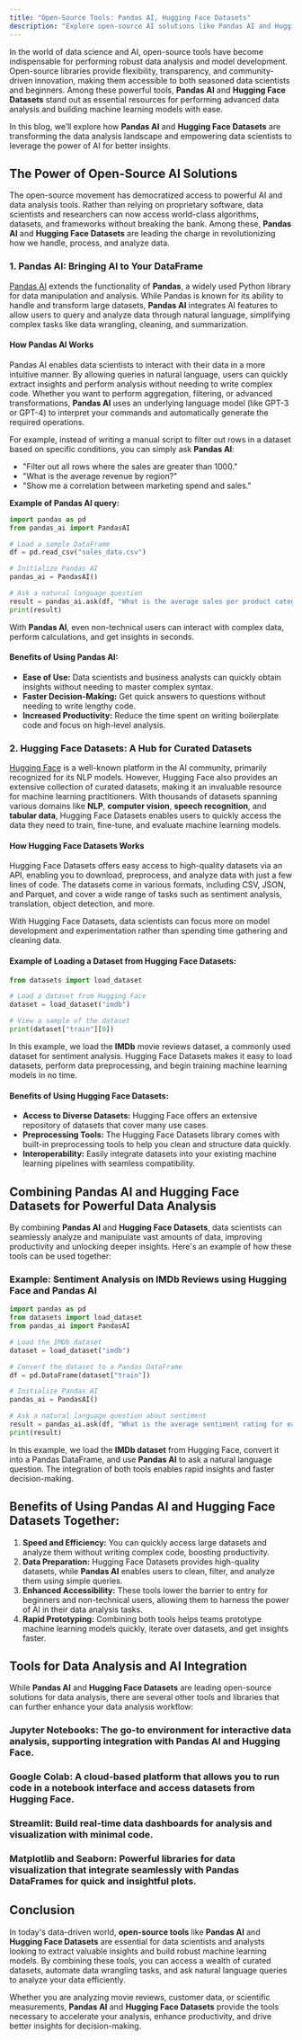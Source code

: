 ```yaml
---
title: "Open-Source Tools: Pandas AI, Hugging Face Datasets"
description: "Explore open-source AI solutions like Pandas AI and Hugging Face datasets for robust data analysis."
---
```



In the world of data science and AI, open-source tools have become indispensable for performing robust data analysis and model development. Open-source libraries provide flexibility, transparency, and community-driven innovation, making them accessible to both seasoned data scientists and beginners. Among these powerful tools, **Pandas AI** and **Hugging Face Datasets** stand out as essential resources for performing advanced data analysis and building machine learning models with ease.

In this blog, we’ll explore how **Pandas AI** and **Hugging Face Datasets** are transforming the data analysis landscape and empowering data scientists to leverage the power of AI for better insights.

## The Power of Open-Source AI Solutions

The open-source movement has democratized access to powerful AI and data analysis tools. Rather than relying on proprietary software, data scientists and researchers can now access world-class algorithms, datasets, and frameworks without breaking the bank. Among these, **Pandas AI** and **Hugging Face Datasets** are leading the charge in revolutionizing how we handle, process, and analyze data.

### 1. **Pandas AI: Bringing AI to Your DataFrame**

[Pandas AI](https://github.com/gventuri/pandas-ai) extends the functionality of **Pandas**, a widely used Python library for data manipulation and analysis. While Pandas is known for its ability to handle and transform large datasets, **Pandas AI** integrates AI features to allow users to query and analyze data through natural language, simplifying complex tasks like data wrangling, cleaning, and summarization.

#### How Pandas AI Works

Pandas AI enables data scientists to interact with their data in a more intuitive manner. By allowing queries in natural language, users can quickly extract insights and perform analysis without needing to write complex code. Whether you want to perform aggregation, filtering, or advanced transformations, **Pandas AI** uses an underlying language model (like GPT-3 or GPT-4) to interpret your commands and automatically generate the required operations.

For example, instead of writing a manual script to filter out rows in a dataset based on specific conditions, you can simply ask **Pandas AI**:

- "Filter out all rows where the sales are greater than 1000."
- "What is the average revenue by region?"
- "Show me a correlation between marketing spend and sales."

**Example of Pandas AI query:**

```python
import pandas as pd
from pandas_ai import PandasAI

# Load a sample DataFrame
df = pd.read_csv("sales_data.csv")

# Initialize Pandas AI
pandas_ai = PandasAI()

# Ask a natural language question
result = pandas_ai.ask(df, "What is the average sales per product category?")
print(result)
```

With **Pandas AI**, even non-technical users can interact with complex data, perform calculations, and get insights in seconds.

#### Benefits of Using Pandas AI:
- **Ease of Use:** Data scientists and business analysts can quickly obtain insights without needing to master complex syntax.
- **Faster Decision-Making:** Get quick answers to questions without needing to write lengthy code.
- **Increased Productivity:** Reduce the time spent on writing boilerplate code and focus on high-level analysis.

### 2. **Hugging Face Datasets: A Hub for Curated Datasets**

[Hugging Face](https://huggingface.co/datasets) is a well-known platform in the AI community, primarily recognized for its NLP models. However, Hugging Face also provides an extensive collection of curated datasets, making it an invaluable resource for machine learning practitioners. With thousands of datasets spanning various domains like **NLP**, **computer vision**, **speech recognition**, and **tabular data**, Hugging Face Datasets enables users to quickly access the data they need to train, fine-tune, and evaluate machine learning models.

#### How Hugging Face Datasets Works

Hugging Face Datasets offers easy access to high-quality datasets via an API, enabling you to download, preprocess, and analyze data with just a few lines of code. The datasets come in various formats, including CSV, JSON, and Parquet, and cover a wide range of tasks such as sentiment analysis, translation, object detection, and more.

With Hugging Face Datasets, data scientists can focus more on model development and experimentation rather than spending time gathering and cleaning data.

#### Example of Loading a Dataset from Hugging Face Datasets:

```python
from datasets import load_dataset

# Load a dataset from Hugging Face
dataset = load_dataset("imdb")

# View a sample of the dataset
print(dataset["train"][0])
```

In this example, we load the **IMDb** movie reviews dataset, a commonly used dataset for sentiment analysis. Hugging Face Datasets makes it easy to load datasets, perform data preprocessing, and begin training machine learning models in no time.

#### Benefits of Using Hugging Face Datasets:
- **Access to Diverse Datasets:** Hugging Face offers an extensive repository of datasets that cover many use cases.
- **Preprocessing Tools:** The Hugging Face Datasets library comes with built-in preprocessing tools to help you clean and structure data quickly.
- **Interoperability:** Easily integrate datasets into your existing machine learning pipelines with seamless compatibility.

## Combining Pandas AI and Hugging Face Datasets for Powerful Data Analysis

By combining **Pandas AI** and **Hugging Face Datasets**, data scientists can seamlessly analyze and manipulate vast amounts of data, improving productivity and unlocking deeper insights. Here's an example of how these tools can be used together:

### Example: Sentiment Analysis on IMDb Reviews using Hugging Face and Pandas AI

```python
import pandas as pd
from datasets import load_dataset
from pandas_ai import PandasAI

# Load the IMDb dataset
dataset = load_dataset("imdb")

# Convert the dataset to a Pandas DataFrame
df = pd.DataFrame(dataset["train"])

# Initialize Pandas AI
pandas_ai = PandasAI()

# Ask a natural language question about sentiment
result = pandas_ai.ask(df, "What is the average sentiment rating for each movie genre?")
print(result)
```

In this example, we load the **IMDb dataset** from Hugging Face, convert it into a Pandas DataFrame, and use **Pandas AI** to ask a natural language question. The integration of both tools enables rapid insights and faster decision-making.

## Benefits of Using Pandas AI and Hugging Face Datasets Together:

1. **Speed and Efficiency:** You can quickly access large datasets and analyze them without writing complex code, boosting productivity.
2. **Data Preparation:** Hugging Face Datasets provides high-quality datasets, while **Pandas AI** enables users to clean, filter, and analyze them using simple queries.
3. **Enhanced Accessibility:** These tools lower the barrier to entry for beginners and non-technical users, allowing them to harness the power of AI in their data analysis tasks.
4. **Rapid Prototyping:** Combining both tools helps teams prototype machine learning models quickly, iterate over datasets, and get insights faster.

## Tools for Data Analysis and AI Integration

While **Pandas AI** and **Hugging Face Datasets** are leading open-source solutions for data analysis, there are several other tools and libraries that can further enhance your data analysis workflow:

### **Jupyter Notebooks**: The go-to environment for interactive data analysis, supporting integration with Pandas AI and Hugging Face.
### **Google Colab**: A cloud-based platform that allows you to run code in a notebook interface and access datasets from Hugging Face.
### **Streamlit**: Build real-time data dashboards for analysis and visualization with minimal code.
### **Matplotlib and Seaborn**: Powerful libraries for data visualization that integrate seamlessly with Pandas DataFrames for quick and insightful plots.

## Conclusion

In today's data-driven world, **open-source tools** like **Pandas AI** and **Hugging Face Datasets** are essential for data scientists and analysts looking to extract valuable insights and build robust machine learning models. By combining these tools, you can access a wealth of curated datasets, automate data wrangling tasks, and ask natural language queries to analyze your data efficiently.

Whether you are analyzing movie reviews, customer data, or scientific measurements, **Pandas AI** and **Hugging Face Datasets** provide the tools necessary to accelerate your analysis, enhance productivity, and drive better insights for decision-making.
